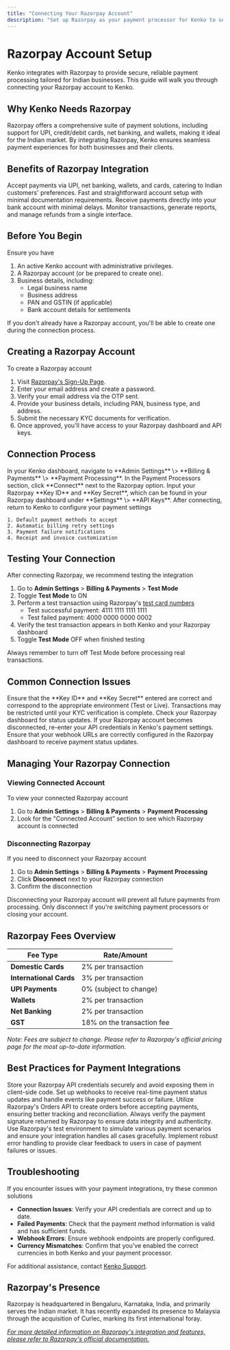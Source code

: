 ```yaml
---
title: "Connecting Your Razorpay Account"
description: "Set up Razorpay as your payment processor for Kenko to securely handle transactions"
---
```


# Razorpay Account Setup

Kenko integrates with Razorpay to provide secure, reliable payment processing tailored for Indian businesses. This guide will walk you through connecting your Razorpay account to Kenko.

## Why Kenko Needs Razorpay

Razorpay offers a comprehensive suite of payment solutions, including support for UPI, credit/debit cards, net banking, and wallets, making it ideal for the Indian market. By integrating Razorpay, Kenko ensures seamless payment experiences for both businesses and their clients.

## Benefits of Razorpay Integration

<CardGroup cols={2}>
  <Card title="Localized Payment Methods" icon="globe">
    Accept payments via UPI, net banking, wallets, and cards, catering to Indian customers' preferences.
  </Card>
  <Card title="Quick Onboarding" icon="rocket">
    Fast and straightforward account setup with minimal documentation requirements.
  </Card>
  <Card title="Real-Time Settlements" icon="clock">
    Receive payments directly into your bank account with minimal delays.
  </Card>
  <Card title="Comprehensive Dashboard" icon="chart-line">
    Monitor transactions, generate reports, and manage refunds from a single interface.
  </Card>
</CardGroup>

## Before You Begin

Ensure you have

1. An active Kenko account with administrative privileges.
2. A Razorpay account (or be prepared to create one).
3. Business details, including:
   - Legal business name
   - Business address
   - PAN and GSTIN (if applicable)
   - Bank account details for settlements

<Note>
  If you don't already have a Razorpay account, you'll be able to create one during the connection process.
</Note>

## Creating a Razorpay Account

To create a Razorpay account

1. Visit [Razorpay's Sign-Up Page](https://dashboard.razorpay.com/signup).
2. Enter your email address and create a password.
3. Verify your email address via the OTP sent.
4. Provide your business details, including PAN, business type, and address.
5. Submit the necessary KYC documents for verification.
6. Once approved, you'll have access to your Razorpay dashboard and API keys.

## Connection Process

<Steps>
  <Step title="Access Payment Settings">
    In your Kenko dashboard, navigate to **Admin Settings** \> **Billing & Payments** \> **Payment Processing**.
  </Step>
  <Step title="Select Razorpay">
    In the Payment Processors section, click **Connect** next to the Razorpay option.
  </Step>
  <Step title="Enter API Credentials">
    Input your Razorpay **Key ID** and **Key Secret**, which can be found in your Razorpay dashboard under **Settings** \> **API Keys**.
  </Step>
  <Step title="Configure Payment Settings">
    After connecting, return to Kenko to configure your payment settings

    1. Default payment methods to accept
    2. Automatic billing retry settings
    3. Payment failure notifications
    4. Receipt and invoice customization
  </Step>
</Steps>

## Testing Your Connection

After connecting Razorpay, we recommend testing the integration

1. Go to **Admin Settings** \> **Billing & Payments** \> **Test Mode**
2. Toggle **Test Mode** to ON
3. Perform a test transaction using Razorpay's [test card numbers](https://razorpay.com/docs/payments/payment-gateway/test-card-details/)
   - Test successful payment: 4111 1111 1111 1111
   - Test failed payment: 4000 0000 0000 0002
4. Verify the test transaction appears in both Kenko and your Razorpay dashboard
5. Toggle **Test Mode** OFF when finished testing

<Warning>
  Always remember to turn off Test Mode before processing real transactions.
</Warning>

## Common Connection Issues

<AccordionGroup>
  <Accordion title="Invalid API Credentials" icon="key">
    Ensure that the **Key ID** and **Key Secret** entered are correct and correspond to the appropriate environment (Test or Live).
  </Accordion>
  <Accordion title="KYC Verification Pending" icon="id-card">
    Transactions may be restricted until your KYC verification is complete. Check your Razorpay dashboard for status updates.
  </Accordion>
  <Accordion title="Disconnection Issues" icon="link-slash">
    If your Razorpay account becomes disconnected, re-enter your API credentials in Kenko's payment settings.
  </Accordion>
  <Accordion title="Webhook Failures" icon="webhook">
    Ensure that your webhook URLs are correctly configured in the Razorpay dashboard to receive payment status updates.
  </Accordion>
</AccordionGroup>

## Managing Your Razorpay Connection

### Viewing Connected Account

To view your connected Razorpay account

1. Go to **Admin Settings** \> **Billing & Payments** \> **Payment Processing**
2. Look for the "Connected Account" section to see which Razorpay account is connected

### Disconnecting Razorpay

If you need to disconnect your Razorpay account

1. Go to **Admin Settings** \> **Billing & Payments** \> **Payment Processing**
2. Click **Disconnect** next to your Razorpay connection
3. Confirm the disconnection

<Warning>
  Disconnecting your Razorpay account will prevent all future payments from processing. Only disconnect if you're switching payment processors or closing your account.
</Warning>

## Razorpay Fees Overview

| Fee Type                | Rate/Amount                |
| ----------------------- | -------------------------- |
| **Domestic Cards**      | 2% per transaction         |
| **International Cards** | 3% per transaction         |
| **UPI Payments**        | 0% (subject to change)     |
| **Wallets**             | 2% per transaction         |
| **Net Banking**         | 2% per transaction         |
| **GST**                 | 18% on the transaction fee |

_Note: Fees are subject to change. Please refer to Razorpay's official pricing page for the most up-to-date information._

## Best Practices for Payment Integrations

<CardGroup cols={2}>
  <Card title="Secure API Keys" icon="lock">
    Store your Razorpay API credentials securely and avoid exposing them in client-side code.
  </Card>
  <Card title="Implement Webhooks" icon="webhook">
    Set up webhooks to receive real-time payment status updates and handle events like payment success or failure.
  </Card>
  <Card title="Use Orders API" icon="file-invoice">
    Utilize Razorpay's Orders API to create orders before accepting payments, ensuring better tracking and reconciliation.
  </Card>
  <Card title="Verify Signatures" icon="file-signature">
    Always verify the payment signature returned by Razorpay to ensure data integrity and authenticity.
  </Card>
  <Card title="Test Thoroughly" icon="flask">
    Use Razorpay's test environment to simulate various payment scenarios and ensure your integration handles all cases gracefully.
  </Card>
  <Card title="Handle Errors Gracefully" icon="bug">
    Implement robust error handling to provide clear feedback to users in case of payment failures or issues.
  </Card>
</CardGroup>

## Troubleshooting

If you encounter issues with your payment integrations, try these common solutions

- **Connection Issues**: Verify your API credentials are correct and up to date.
- **Failed Payments**: Check that the payment method information is valid and has sufficient funds.
- **Webhook Errors**: Ensure webhook endpoints are properly configured.
- **Currency Mismatches**: Confirm that you've enabled the correct currencies in both Kenko and your payment processor.

For additional assistance, contact [Kenko Support](mailto:support@gokenko.com).

## Razorpay's Presence

Razorpay is headquartered in Bengaluru, Karnataka, India, and primarily serves the Indian market. It has recently expanded its presence to Malaysia through the acquisition of Curlec, marking its first international foray.

[_For more detailed information on Razorpay's integration and features, please refer to Razorpay's official documentation._](https://razorpay.com/docs/)